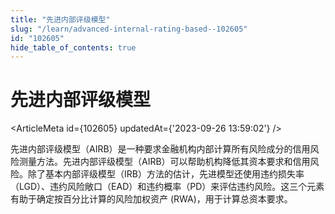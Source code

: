 ```yaml
---
title: "先进内部评级模型"
slug: "/learn/advanced-internal-rating-based--102605"
id: "102605"
hide_table_of_contents: true
---
```



# 先进内部评级模型

<ArticleMeta id={102605} updatedAt={'2023-09-26 13:59:02'} />
<div className='border-solid border-b border-t-0 my-4 border-[var(--ifm-color-gray-300)]' />

先进内部评级模型（AIRB）是一种要求金融机构内部计算所有风险成分的信用风险测量方法。先进内部评级模型（AIRB）可以帮助机构降低其资本要求和信用风险。除了基本内部评级模型（IRB）方法的估计，先进模型还使用违约损失率（LGD）、违约风险敞口（EAD）和违约概率（PD）来评估违约风险。这三个元素有助于确定按百分比计算的风险加权资产 (RWA)，用于计算总资本要求。

